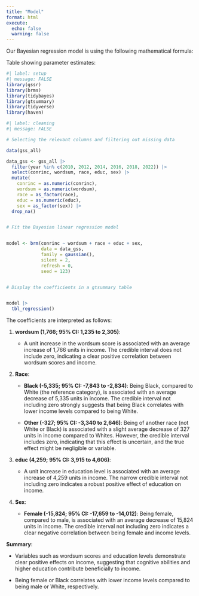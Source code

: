 ```yaml
---
title: "Model"
format: html
execute: 
  echo: false
  warning: false
---
```


Our Bayesian regression model is using the following mathematical formula:

```{=tex}
\begin{equation*}
\text{Income}_i = \beta_0 + \beta_1 \times \text{Wordsum}_i + \beta_2 \times \text{Race}_i + \beta_3 \times \text{Education}_i + \beta_4 \times \text{Gender}_i + \epsilon_i
\end{equation*}
```
Table showing parameter estimates:

```r
#| label: setup
#| message: FALSE
library(gssr)
library(brms)
library(tidybayes)
library(gtsummary)
library(tidyverse)
library(haven)

#| label: cleaning
#| message: FALSE 

# Selecting the relevant columns and filtering out missing data

data(gss_all)

data_gss <- gss_all |>
  filter(year %in% c(2010, 2012, 2014, 2016, 2018, 2022)) |>
  select(conrinc, wordsum, race, educ, sex) |> 
  mutate(
    conrinc = as.numeric(conrinc),
    wordsum = as.numeric(wordsum),
    race = as_factor(race),
    educ = as.numeric(educ),
    sex = as_factor(sex)) |>
  drop_na()


# Fit the Bayesian linear regression model


model <- brm(conrinc ~ wordsum + race + educ + sex, 
             data = data_gss, 
             family = gaussian(),
             silent = 2,
             refresh = 0,
             seed = 123)


# Display the coefficients in a gtsummary table


model |> 
  tbl_regression()
```

The coefficients are interpreted as follows:

1.  **wordsum (1,766; 95% CI: 1,235 to 2,305)**:

    -   A unit increase in the wordsum score is associated with an average increase of 1,766 units in income. The credible interval does not include zero, indicating a clear positive correlation between wordsum scores and income.

2.  **Race**:

    -   **Black (-5,335; 95% CI: -7,843 to -2,834)**: Being Black, compared to White (the reference category), is associated with an average decrease of 5,335 units in income. The credible interval not including zero strongly suggests that being Black correlates with lower income levels compared to being White.

    -   **Other (-327; 95% CI: -3,340 to 2,646)**: Being of another race (not White or Black) is associated with a slight average decrease of 327 units in income compared to Whites. However, the credible interval includes zero, indicating that this effect is uncertain, and the true effect might be negligible or variable.

3.  **educ (4,259; 95% CI: 3,915 to 4,606)**:

    -   A unit increase in education level is associated with an average increase of 4,259 units in income. The narrow credible interval not including zero indicates a robust positive effect of education on income.

4.  **Sex**:

    -   **Female (-15,824; 95% CI: -17,659 to -14,012)**: Being female, compared to male, is associated with an average decrease of 15,824 units in income. The credible interval not including zero indicates a clear negative correlation between being female and income levels.

**Summary**:

-   Variables such as wordsum scores and education levels demonstrate clear positive effects on income, suggesting that cognitive abilities and higher education contribute beneficially to income.

-   Being female or Black correlates with lower income levels compared to being male or White, respectively.
